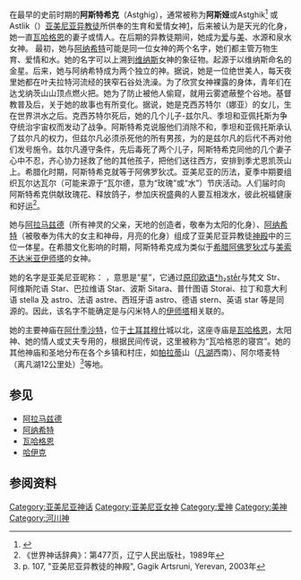 在最早的史前时期的'''阿斯特希克'''（Astghig），通常被称为'''阿斯娅'''或Astghik<ref>{{cite web|title= 来从亚美尼亚旅游网站的亚美尼亚神话|url= http://www.tacentral.com/mythology.asp?story_no=2|accessdate= 2014-02-16|archive-date= 2014-02-22|archive-url= https://web.archive.org/web/20140222131611/http://www.tacentral.com/mythology.asp?story_no=2|dead-url= yes}}</ref> 或Astlik（{{lang-hy|[[wikt:Աստղիկ|Աստղիկ]]}}）[[亚美尼亚|亚美尼亚]][[异教徒|异教徒]]所供奉的生育和爱情女神[https://web.archive.org/web/20090416013513/http://www.projectdiscovery.net/Journal%20of%20Armenian%20Archaeology/vishap_stones_petrosyan.htm]，后来被认为是天光的化身，她一直[[瓦哈格恩|瓦哈格恩]]的妻子或情人。在后期的异教徒期间，她成为[[爱|爱]]与[[美|美]]、水源和泉水女神。
最初，她与[[阿纳希特|阿纳希特]]可能是同一位女神的两个名字，她们都主管万物生育、爱情和水。她的名字可以上溯到[[维纳斯|维纳斯]]女神的象征物。起源于以维纳斯命名的金星。后来，她与阿纳希特成为两个独立的神。据说，她是一位绝世美人，每天夜里她都在叶夫拉特河流经的狭窄石谷处洗澡。为了欣赏女神裸露的身体，青年们在达戈纳茨山山顶点燃火把。她为了防止被他人偷窥，就用云雾遮蔽整个谷地。基督教普及后，关于她的故事也有所变化。据说，她是克西苏特尔（娜亚）的女儿，生在世界洪水之后。克西苏特尔死后，她的几个儿子-兹尔凡、季坦和亚佩托斯为争夺统治宇宙权而发动了战争。阿斯特希克说服他们消除不和，季坦和亚佩托斯承认了兹尔凡的权力，但兹尔凡必须杀死他的所有男孩，为的是兹尔凡的后代不再对他们发号施令。兹尔凡遵守条件，先后毒死了两个儿子，阿斯特希克同他的几个妻子心中不忍，齐心协力拯救了他的其他孩子，把他们送往西方，安排到季尤恩凯茨山上。希腊化时期，阿斯特希克就等于阿佛罗狄忒。亚美尼亚的历法，夏季中期要组织瓦尔达瓦尔（可能来源于“瓦尔德，意为“玫瑰”或“水”）节庆活动。人们届时向阿斯特希克供献玫瑰花、释放鸽子，参加庆祝盛典的人要互相泼水，彼此祝福健康和好运<ref>《世界神话辞典》：第477页，辽宁人民出版社，1989年</ref>。

她与[[阿拉马兹德|阿拉马兹德]]（所有神灵的父亲，天地的创造者，敬奉为太阳的化身）、[[阿纳希特|阿纳希特]]（被敬奉为伟大的女主和神母，月亮的化身）组成了亚美尼亚异教徒[[神殿|神殿]]中的三位一体星。在希腊文化影响的时期，阿斯特希克成为类似于[[希腊|希腊]][[阿佛罗狄忒|阿佛罗狄忒]]与[[美索不达米亚|美索不达米亚]][[伊师塔|伊师塔]]的女神。

她的名字是亚美尼亚昵称：{{lang|hy|[[wikt:աստղ|աստղ]]}} ''{{transl|hy|ISO|astġ}}''，意思是“星”，它通过[[原印欧语|原印欧语]][[wikt:Appendix:Proto-Indo-European_*h₂stḗr|*h₂stḗr]]与梵文 Str、阿维斯陀语 Star、巴拉维语 Star、波斯 Sitara、普什图语 Storai、拉丁和意大利语 stella 及 astro、法语 astre、西班牙语 astro、德语 stern、英语 star 等是同源的。因此，该名字不能确定是与闪米特人的[[伊师塔|伊师塔]]相关联的。

她的主要神庙在[[阿什季沙特|阿什季沙特]]，位于[[土耳其|土耳其]][[穆什|穆什]]城以北，这座寺庙是[[瓦哈格恩|瓦哈格恩]]，太阳神、她的情人或丈夫专用的，根据民间传说，这里被称为“瓦哈格恩的寝宫”。她的其他神庙和圣地分布在各个乡镇和村庄，如[[帕拉蒂|帕拉蒂]]山（[[凡湖|凡湖]]西南）、阿尔塔麦特（离凡湖12公里处）<ref>p. 107, "亚美尼亚异教徒的神殿", Gagik Artsruni, Yerevan, 2003年</ref>等地。

==参见==
* [[阿拉马兹德|阿拉马兹德]]
* [[阿纳希特|阿纳希特]]
* [[瓦哈格恩|瓦哈格恩]]
* [[哈伊克|哈伊克]]

==参阅资料==
{{Portal|神話}}
{{reflist}}

[[Category:亚美尼亚神话|Category:亚美尼亚神话]]
[[Category:亚美尼亚女神|Category:亚美尼亚女神]]
[[Category:爱神|Category:爱神]]
[[Category:美神|Category:美神]]
[[Category:河川神|Category:河川神]]